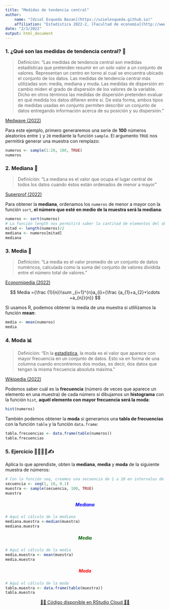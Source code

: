 ```yaml
---
title: "Medidas de tendencia central"
author:
    name: "[Uziel Esqueda Bazan](https://uzielesqueda.github.io)"
    affiliation: "Estadística 2022-2, [Facultad de economía](http://www.economia.unam.mx/)"
date: "2/3/2022"
output: html_document
---
```


### 1. ¿Qué son las medidas de tendencia central? 🤔 {style="text-align: justify;"}

> Definición: "Las medidas de tendencia central son medidas estadísticas que pretenden resumir en un solo valor a un conjunto de valores. Representan un centro en torno al cual se encuentra ubicado el conjunto de los datos. Las medidas de tendencia central más utilizadas son: media, mediana y moda. Las medidas de dispersión en cambio miden el grado de dispersión de los valores de la variable. Dicho en otros términos las medidas de dispersión pretenden evaluar en qué medida los datos difieren entre sí. De esta forma, ambos tipos de medidas usadas en conjunto permiten describir un conjunto de datos entregando información acerca de su posición y su dispersión."

[Medwave (2022)](https://www.medwave.cl/link.cgi/Medwave/Series/MBE04/4934 "Medwave (2022)")

Para este ejemplo, primero generaremos una serie de **100** números aleatorios entre `1` y `20` mediante la función `sample`. El argumento `TRUE` nos permitirá generar una muestra con remplazo:

```r
numeros <- sample(1:20, 100, TRUE)
numeros
```

### 2. Mediana 📍 {style="text-align: justify;"}

> Definición: "La mediana es el valor que ocupa el lugar central de todos los datos cuando éstos están ordenados de menor a mayor"

[Superprof (2022)](https://www.superprof.es/apuntes/escolar/matematicas/estadistica/descriptiva/mediana.html#tema_que-es-la-mediana "Superprof (2022)")

Para obtener la **mediana**, ordenamos los `numeros` de menor a mayor con la función `sort`, **el número que esté en medio de la muestra será la mediana**:

```r
numeros <- sort(numeros)
# La función length nos permitirá saber la cantitad de elementos del objeto "numeros"
mitad <- length(numeros)/2  
mediana <- numeros[mitad]
mediana
```

### 3. Media 🧮 {style="text-align: justify;"}

> Definición: "La media es el valor promedio de un conjunto de datos numéricos, calculada como la suma del conjunto de valores dividida entre el número total de valores."

[Economipedia (2022)](https://economipedia.com/definiciones/media.html#:~:text=La%20media%20es%20el%20valor,matem%C3%A1tica%2C%20es%20un%20t%C3%A9rmino%20matem%C3%A1tico. "Economipedia (2022)")

<center>

$$ Media ={\frac {1}{n}}\sum _{i=1}^{n}a_{i}={\frac {a_{1}+a_{2}+\cdots +a_{n}}{n}} $$

</center>

Si usamos R, podemos obtener la media de una muestra si utlilizamos la función **mean**:

```r
media <- mean(numeros)
media
```

### 4. Moda 📊 {style="text-align: justify;"}

> Definición: "En la [estadística](https://es.wikipedia.org/wiki/Estad%C3%ADstica "Estadística"), la moda es el valor que aparece con mayor frecuencia en un conjunto de datos. Esto va en forma de una columna cuando encontremos dos modas, es decir, dos datos que tengan la misma frecuencia absoluta máxima."

[Wikipedia (2022)](https://es.wikipedia.org/wiki/Moda_(estad%C3%ADstica) "Wikipedia (2022)")

Podemos saber cuál es la **frecuencia** (número de veces que aparece un elemento en una muestra) de cada número si dibujamos un **histograma** con la función `hist`, **aquél elemento con mayor frecuencia será la moda**:

```r
hist(numeros)
```

También podemos obtener la **moda** si generamos una **tabla de frecuencias** con la función `table` y la función `data.frame`:

```r
tabla.frecuencias <- data.frame(table(numeros))
tabla.frecuencias
```

### 5. Ejercicio 👩‍💻👨‍💻✍ {style="text-align: justify;"}

Aplica lo que aprendiste, obten la **mediana**, **media** y **moda** de la siguiente muestra de números:

```r
# Con la función seq, creamos una secuencia de 1 a 10 en intervalos de 0.1 en 0.1
secuencia <- seq(1, 10, 0.1)
muestra <- sample(secuencia, 100, TRUE)
muestra
```

##### Mediana {style="text-align: center; color: blue;"}

```r
# Aquí el cálculo de la mediana 
mediana.muestra <-median(muestra)
mediana.muestra
```

##### Media {style="text-align: center; color: darkgreen;"}

```r
# Aquí el cálculo de la media
media.muestra <- mean(muestra)
media.muestra
```

##### Moda {style="text-align: center; color: red;"}

```r
# Aquí el cálculo de la moda
tabla.muestra <- data.frame(table(muestra))
tabla.muestra


```

<center>

[👩‍💻 Código disponible en RStudio Cloud 👨‍💻](https://rstudio.cloud/project/3671022 "👩‍💻 Disponible en RStudio Cloud 👨‍💻")

</center>
